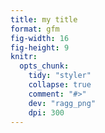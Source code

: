 ```yaml
---
title: my title
format: gfm
fig-width: 16
fig-height: 9
knitr:
  opts_chunk:
    tidy: "styler"
    collapse: true
    comment: "#>"
    dev: "ragg_png"
    dpi: 300
---
```


